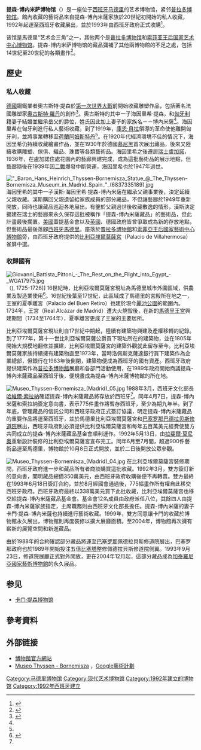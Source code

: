 {{infobox Museum
|name= 提森-博内米萨博物馆
|image= Museo Thyssen-Bornemisza (Madrid) 06b.jpg
|lat_long = {{coor dms|40|24|58|N|3|41|42|W}}
|established= 1992年
|location= [[西班牙|西班牙]][[马德里|马德里]][[普拉多大道|普拉多大道]]
|visitors= 944,827（2013年）<ref>{{Cite news|url=http://www.scribd.com/document_downloads/215029981?extension=pdf&from=embed&source=embed |title="Visitor Figures 2013: Exhibition & Museum Attendance Survey" |location=London |publisher=''The Art Newspaper'' |date=2014-03-25|volume=23|number=256 |ISSN=0960-6556 |format=PDF}}{{en}}</ref>
|director= Guillermo Solana<ref>{{Cite web |url=http://www.museothyssen.org/en/thyssen/patronato |title=Trustees |publisher=Museo Thyssen-Bornemisza |accessdate=2012-10-28 |language=en |deadurl=yes |archiveurl=https://web.archive.org/web/20130121155813/http://www.museothyssen.org/en/thyssen/patronato |archivedate=2013-01-21 }}</ref>
|website= [http://www.museothyssen.org www.museothyssen.org]
}}

'''提森-博内米萨博物馆'''（{{lang-es|Museo Thyssen-Bornemisza}}）是一座位于[[西班牙|西班牙]][[马德里|马德里]]的艺术博物馆，紧邻[[普拉多博物馆|普拉多博物馆]]。館內收藏的藝術品來自提森-博內米薩家族於20世紀初開始的私人收藏，1992年起運至西班牙收藏展出，並於1993年由西班牙政府正式收購<ref name="nyt-obit">{{Cite news |author=Jonathan Kandell |url=http://www.nytimes.com/2002/04/28/nyregion/baron-thyssen-bornemisza-industrialist-who-built-fabled-art-collection-dies-81.html?pagewanted=all |title=Baron Thyssen-Bornemisza, Industrialist Who Built Fabled Art Collection, Dies at 81 |work=New York Times |date=2002-04-28 |language=en |accessdate=2011-06-15 |archive-date=2021-03-08 |archive-url=https://web.archive.org/web/20210308121820/https://www.nytimes.com/2002/04/28/nyregion/baron-thyssen-bornemisza-industrialist-who-built-fabled-art-collection-dies-81.html?pagewanted=all |dead-url=no }}</ref>。

该馆是馬德里“艺术金三角”之一，其他两个是[[普拉多博物馆|普拉多博物馆]]和[[索菲亚王后国家艺术中心博物馆|索菲亚王后国家艺术中心博物馆]]。提森-博内米萨博物馆的藏品彌補了其他兩博物館的不足之處，包括14世紀至20世紀的各類畫作<ref>{{Cite web |url=http://www.spain.info/zh/conoce/museo/madrid/museo_thyssen-bornemisza.html |title=Museo Thyssen-Bornemisza |work=Spain.info |accessdate=2012-10-28 |language=en |archive-date=2013-06-08 |archive-url=https://web.archive.org/web/20130608043116/http://www.spain.info/zh/conoce/museo/madrid/museo_thyssen-bornemisza.html |dead-url=no }}</ref>。

==歷史==
===私人收藏===
[[德國|德國]]鋼鐵業者奧古斯特·提森於[[第一次世界大戰|第一次世界大戰]]前開始收藏雕塑作品，包括著名法國雕塑家[[奧古斯特·羅丹|奧古斯特·羅丹]]的創作<ref name="history">{{Cite web |url=http://www.museothyssen.org/en/thyssen/historia |title=History |publisher=Museo Thyssen-Bornemisza |accessdate=2012-10-28 |language=en |deadurl=yes |archiveurl=https://web.archive.org/web/20121003074409/http://www.museothyssen.org/en/thyssen/historia |archivedate=2012-10-03 }}</ref>。奧古斯特的其中一子海因里希·提森，和[[匈牙利|匈牙利]]籍妻子結婚並繼承岳父的爵位，姓氏因此加上妻子的家族名－－博內米薩<ref name="nyt-obit"/>。海因里希在匈牙利進行私人藝術收藏，到了1919年，[[庫恩·貝拉|庫恩·貝拉]]領導的革命使他離開匈牙利，並將事業轉移至[[荷蘭|荷蘭]][[阿姆斯特丹|阿姆斯特丹]]<ref name="history"/>。在1920年代經濟環境不佳的情況下，海因里希仍持續收藏繪畫作品，並在1930年於德國[[慕尼黑|慕尼黑]]首次展出藏品，後來又陸續收購雕塑、傢俱、織品、珠寶等各類藝術品。海因里希之後遷居[[瑞士|瑞士]][[盧加諾|盧加諾]]，1936年，在盧加諾住處花園內的藝廊興建完成，成為這批藝術品的展示地點，但藝廊隨後在1939年因[[第二次世界大戰|二戰]]爆發中斷營運，海因里希也於1947年過世。

[[File:"_Baron_Hans_Heinrich_Thyssen-Bornemisza_Statue_@_The_Thyssen-Bornemisza_Museum_in_Madrid_Spain_"_(6837335189).jpg|thumb]]
海因里希的其中一子漢斯·海因里希·提森-博內米薩在繼承父親事業後，決定延續父親收藏。漢斯購回父親遺留給家族成員的部分藏品，不但讓藝廊於1949年重新開放，同時也讓藏品巡迴各地展出。有鑒於父親過世後收藏散逸的情形，漢斯決定擴建在瑞士的藝廊來永久保存這批被稱作「提森-博內米薩藏品」的藝術品，但此計畫最後擱置。[[美國|美國]]蓋提基金會以及[[英國|英國]]、德國政府皆曾爭取成為新的存放地點，但藝術品最後落腳[[西班牙|西班牙]][[馬德里|馬德里]]。座落於[[普拉多博物館|普拉多博物館]]和[[索菲亞王后國家藝術中心博物館|索菲亞王后國家藝術中心博物館]]旁，由西班牙政府提供的[[比利亞埃爾莫薩宮|比利亞埃爾莫薩宮]]（Palacio de Villahermosa）雀屏中選。

===收歸國有===
[[File:Giovanni_Battista_Pittoni_-_The_Rest_on_the_Flight_into_Egypt_-_WGA17975.jpg|thumb]] （{{lang-it|Giambattista Pittoni}}), 1725-1726]]
16世紀時，比利亞埃爾莫薩宮現址為馬德里城市外圍區域，供農業及製造業使用<ref name="palace">{{Cite web |url=http://www.museothyssen.org/en/thyssen/palacio_villahermosa |title=History of Villahermosa Palace |publisher=Museo Thyssen-Bornemisza |accessdate=2012-10-28 |language=en |deadurl=yes |archiveurl=https://web.archive.org/web/20130130123613/http://www.museothyssen.org/en/thyssen/palacio_villahermosa |archivedate=2013-01-30 }}</ref>。16世紀後葉至17世紀，此區域成了馬德里的宮殿所在地之一，王室的夏季離宮（Palacio del Buen Retiro）也建於現今[[麗池公園|麗池公園]]的範圍內。1734年，王宮（Real Alcázar de Madrid）遭大火燒毀後，在新的[[馬德里王宮|馬德里王宮]]興建期間（1734至1764年），夏季離宮更成了王室的主要居所。

比利亞埃爾莫薩宮現址則自17世紀中期起，陸續有建築物興建及產權移轉的紀錄。到了1777年，第十一世比利亞埃爾莫薩公爵買下現址所在的建築物，並在1805年開始大規模地翻修並擴建，比利亞埃爾莫薩宮的建築外觀就此留存至今。比利亞埃爾莫薩家族持續擁有建築物直至1973年，當時洛佩斯克薩達銀行買下建築作為企業總部，但銀行在1983年後倒閉，建築物便成為西班牙的國有資產。西班牙政府提供建築作為[[普拉多博物館|普拉多博物館]]展廳和各部門活動使用，在1989年政府開始商議提森-博內米薩藏品至西班牙後，便規畫成為提森-博內米薩博物館的所在地。

[[File:Museo_Thyssen-Bornemisza_(Madrid)_05.jpg|thumb]]
1988年3月，西班牙文化部長[[哈維爾·索拉納|哈維爾·索拉納]]確認提森-博內米薩藏品將存放於西班牙<ref name="history"/>。同年4月7日，提森-博內米薩和索拉納簽定意向書，表示775件畫作將暫存西班牙，至少為期九年半。到了年底，管理藏品的信託公司和西班牙政府正式簽訂協議，明定提森-博內米薩藏品的重要作品將運至西班牙，並於馬德里比利亞埃爾莫薩宮和[[巴塞罗那|巴塞罗那]][[巴德拉贝斯修道院|巴德拉贝斯修道院]]展出，西班牙政府則必須提供比利亞埃爾莫薩宮和每年五百萬美元經費使雙方共同成立的提森-博內米薩藏品基金會順利運作。1992年5月13日，由[[拉斐爾·莫尼奥|拉斐爾·莫尼奥]]重新設計裝修的比利亞埃爾莫薩宮宣布完工。同年6月至7月間，超過900件藝術品運至馬德里，博物館於10月8日正式開放，並於二日後開放公眾參觀。

[[File:Museo_Thyssen-Bornemisza_(Madrid)_04.jpg|thumb]]
在比利亞埃爾莫薩宮裝修期間，西班牙政府進一步和藏品所有者商談購買這批收藏。1992年3月，雙方簽訂新的意向書，闡明藏品總價350萬美元，由西班牙政府收購後便不再轉賣。雙方最終在1993年6月18日簽訂合約，並於8月經國會通過後，775幅畫作所有權自此移交西班牙政府。西班牙政府最終以338萬美元買下此批收藏，比利亞埃爾莫薩宮也移交給提森-博內米薩藏品基金會。基金會12名成員由政府派任八位，其餘四人由提森-博內米薩家族指定，主席職務則由西班牙文化部長擔任。提森-博內米薩的妻子卡門·提森-博內米薩也持續進行藝術收藏。1999年，雙方同意讓卡門的收藏於博物館永久展出，博物館則再度裝修以擴大展廳面積。至2004年，博物館再次擁有嶄新的展覽空間和新進藏品。

由於1988年的合約確認部分藏品將運至[[巴塞罗那|巴塞罗那]]佩德拉貝斯修道院展出，巴塞罗那政府也於1989年開始投注五億[[比塞塔|比塞塔]]整修佩德拉貝斯修道院側翼。1993年9月23日，修道院展廳正式對外開放，更在2004年12月起，這部分藏品成為[[加泰羅尼亞國家藝術博物館|加泰羅尼亞國家藝術博物館]]的永久展品。
==参见==
*[[卡门·提森博物馆|卡门·提森博物馆]]
==參考資料==
{{Reflist}}

==外部链接==
{{Commons|Museo Thyssen-Bornemisza}} 
* [http://www.museothyssen.org 博物館官方網站] {{Wayback|url=http://www.museothyssen.org/ |date=20080706052657 }}{{en}}{{es}}
* [http://www.googleartproject.com/museums/thyssen Museo Thyssen - Bornemisza] {{Wayback|url=http://www.googleartproject.com/museums/thyssen |date=20120319171955 }}，[[Google藝術計劃|Google藝術計劃]]

{{coord|40|24|58|N|3|41|42|W|type:landmark_region:ES-M|display=title}}
{{Authority control}}
[[Category:马德里博物馆|Category:马德里博物馆]]
[[Category:现代艺术博物馆|Category:现代艺术博物馆]]
[[Category:1992年建立的博物馆|Category:1992年建立的博物馆]]
[[Category:1992年西班牙建立|Category:1992年西班牙建立]]